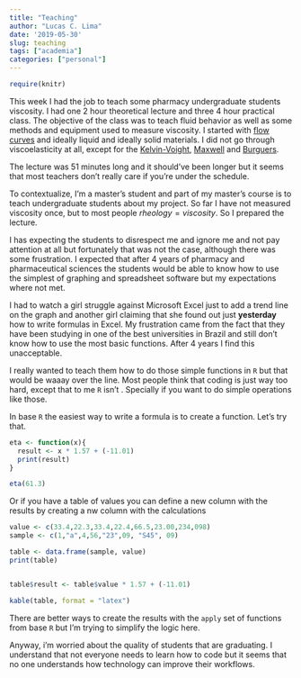 ```yaml
---
title: "Teaching"
author: "Lucas C. Lima"
date: '2019-05-30'
slug: teaching
tags: ["academia"]
categories: ["personal"]
---
```

```r
require(knitr)
```

This week I had the job to teach some pharmacy undergraduate students viscosity. I had one 2 hour theoretical lecture and three 4 hour practical class. The objective of the class was to teach fluid behavior as well as some methods and equipment used to measure viscosity. I started with [flow curves](http://www.wee-solve.de/en/flow-curve.html) and ideally liquid and ideally solid materials. I did not go through viscoelasticity at all, except for the [Kelvin-Voight](https://en.wikipedia.org/wiki/Kelvin%E2%80%93Voigt_material), [Maxwell](https://en.wikipedia.org/wiki/Maxwell_material) and [Burguers](https://en.wikipedia.org/wiki/Burgers_material).

The lecture was 51 minutes long and it should've been longer but it seems that most teachers don't really care if you're under the schedule.

To contextualize, I'm a master's student and part of my master's course is to teach undergraduate students about my project. So far I have not measured viscosity once, but to most people $rheology = viscosity$. So I prepared the lecture.

I has expecting the students to disrespect me and ignore me and not pay attention at all but fortunately that was not the case, although there was some frustration. I expected that after 4 years of pharmacy and pharmaceutical sciences the students would be able to know how to use the simplest of graphing and spreadsheet software but my expectations where not met. 

I had to watch a girl struggle against Microsoft Excel just to add a trend line on the graph and another girl claiming that she found out just __yesterday__ how to write formulas in Excel. My frustration came from the fact that they have been studying in one of the best universities in Brazil and still don't know how to use the most basic functions. After 4 years I find this unacceptable.

I really wanted to teach them how to do those simple functions in `R` but that would be waaay over the line. Most people think that coding is just way too hard, except that to me `R` isn't . Specially if you want to do simple operations like those. 

In base `R` the easiest way to write a formula is to create a function. Let's try that.

```r
eta <- function(x){
  result <- x * 1.57 + (-11.01)
  print(result)
}

eta(61.3)

```

Or if you have a table of values you can define a new column with the results by creating a nw column with the calculations

```r
value <- c(33.4,22.3,33.4,22.4,66.5,23.00,234,098)
sample <- c(1,"a",4,56,"23",09, "S45", 09)

table <- data.frame(sample, value)
print(table)


table$result <- table$value * 1.57 + (-11.01)

kable(table, format = "latex")
```

There are better ways to create the results with the `apply` set of functions from base `R` but I'm trying to simplify the logic here.

Anyway, i'm worried about the quality of students that are graduating. I understand that not everyone needs to learn how to code but it seems that no one understands how technology can improve their workflows.


